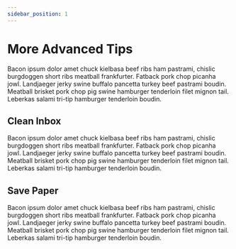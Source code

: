 ```yaml
---
sidebar_position: 1
---
```


# More Advanced Tips

<div className='red-highlight'>
	Bacon ipsum dolor amet chuck kielbasa beef ribs ham pastrami, chislic
	burgdoggen short ribs meatball frankfurter. Fatback pork chop picanha jowl.
	Landjaeger jerky swine buffalo pancetta turkey beef pastrami boudin. Meatball
	brisket pork chop pig swine hamburger tenderloin filet mignon tail. Leberkas
	salami tri-tip hamburger tenderloin boudin.
</div>

## Clean Inbox

<div className='red-highlight'>
	Bacon ipsum dolor amet chuck kielbasa beef ribs ham pastrami, chislic
	burgdoggen short ribs meatball frankfurter. Fatback pork chop picanha jowl.
	Landjaeger jerky swine buffalo pancetta turkey beef pastrami boudin. Meatball
	brisket pork chop pig swine hamburger tenderloin filet mignon tail. Leberkas
	salami tri-tip hamburger tenderloin boudin.
</div>

## Save Paper

<div className='red-highlight'>
	Bacon ipsum dolor amet chuck kielbasa beef ribs ham pastrami, chislic
	burgdoggen short ribs meatball frankfurter. Fatback pork chop picanha jowl.
	Landjaeger jerky swine buffalo pancetta turkey beef pastrami boudin. Meatball
	brisket pork chop pig swine hamburger tenderloin filet mignon tail. Leberkas
	salami tri-tip hamburger tenderloin boudin.
</div>
